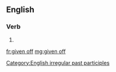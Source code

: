 ==English==

===Verb===
{{head|en|past participle}}

# {{past participle of|give off|lang=en|nocat=1}}

[[Category:English irregular past participles]]

[[fr:given off]]
[[mg:given off]]